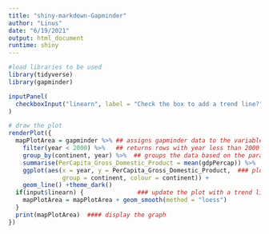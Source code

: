 ```yaml
---
title: "shiny-markdown-Gapminder"
author: "Linus"
date: "6/19/2021"
output: html_document
runtime: shiny
---
```


```r
#load libraries to be used
library(tidyverse)
library(gapminder)

inputPanel(
  checkboxInput("linearn", label = "Check the box to add a trend line?", value = FALSE)
)

# draw the plot
renderPlot({
  mapPlotArea = gapminder %>% ## assigns gapminder data to the variable mapPlotArea and pipe it
    filter(year < 2000) %>%   ## returns rows with year less than 2000
    group_by(continent, year) %>%  ## groups the data based on the parameters
    summarise(PerCapita_Gross_Domestic_Product = mean(gdpPercap)) %>%  ## calculate the mean of gdpPercap
    ggplot(aes(x = year, y = PerCapita_Gross_Domestic_Product,  ### plots  a line graph  
               group = continent, colour = continent)) +
    geom_line() +theme_dark()
  if(input$linearn) {               ### update the plot with a trend line when the checkbox is clicked
    mapPlotArea = mapPlotArea + geom_smooth(method = "loess")
  }
  print(mapPlotArea)  #### display the graph
})
```

